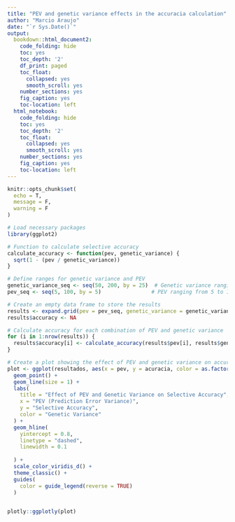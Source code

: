 ```yaml
---
title: "PEV and genetic variance effects in the accuracia calculation"
author: "Marcio Araujo"
date: "`r Sys.Date()`"
output:
  bookdown::html_document2:
    code_folding: hide
    toc: yes
    toc_depth: '2'
    df_print: paged
    toc_float:
      collapsed: yes
      smooth_scroll: yes
    number_sections: yes
    fig_caption: yes
    toc-location: left
  html_notebook:
    code_folding: hide
    toc: yes
    toc_depth: '2'
    toc_float:
      collapsed: yes
      smooth_scroll: yes
    number_sections: yes
    fig_caption: yes
    toc-location: left
---
```


```r
knitr::opts_chunk$set(
  echo = T,
  message = F,
  warning = F
)
```

```r
# Load necessary packages
library(ggplot2)

```

```r
# Function to calculate selective accuracy
calculate_accuracy <- function(pev, genetic_variance) {
  sqrt(1 - (pev / genetic_variance))
}

# Define ranges for genetic variance and PEV
genetic_variance_seq <- seq(50, 200, by = 25)  # Genetic variance ranging from 50 to 200
pev_seq <- seq(5, 100, by = 5)                # PEV ranging from 5 to 100

# Create an empty data frame to store the results
results <- expand.grid(pev = pev_seq, genetic_variance = genetic_variance_seq)
results$accuracy <- NA

# Calculate accuracy for each combination of PEV and genetic variance
for (i in 1:nrow(results)) {
  results$accuracy[i] <- calculate_accuracy(results$pev[i], results$genetic_variance[i])
}

```


```r
# Create a plot showing the effect of PEV and genetic variance on accuracy
plot <- ggplot(resultados, aes(x = pev, y = acuracia, color = as.factor(var_genetica))) +
  geom_point() +
  geom_line(size = 1) +
  labs(
    title = "Effect of PEV and Genetic Variance on Selective Accuracy",
    x = "PEV (Prediction Error Variance)",
    y = "Selective Accuracy",
    color = "Genetic Variance"
  ) +
  geom_hline(
    yintercept = 0.8,
    linetype = "dashed",
    linewidth = 0.1
    
  ) +
  scale_color_viridis_d() +
  theme_classic() +
  guides(
    color = guide_legend(reverse = TRUE)
  )
  

plotly::ggplotly(plot)
```

